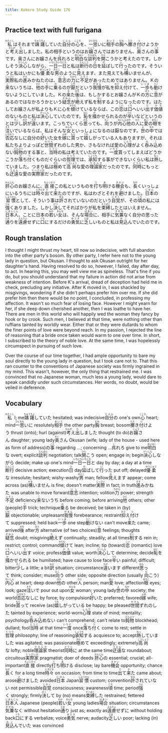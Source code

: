 ```yaml
---
title: Kokoro Study Guide 176
---
```


## Practice text with full furigana

<p>
<ruby><rb>私</rb><rt>わたくし</rt></ruby>はそれまで<ruby><rb>躊躇</rb><rt>ちゅうちょ</rt></ruby>していた<ruby><rb>自分</rb><rt>じぶん</rt></ruby>の<ruby><rb>心</rb><rt>こころ</rt></ruby>を、<ruby><rb>一思</rb><rt>ひとおも</rt></ruby>いに<ruby><rb>相手</rb><rt>あいて</rt></ruby>の<ruby><rb>胸</rb><rt>むね</rt></ruby>へ<ruby><rb>擲</rb><rt>たた</rt></ruby>き<ruby><rb>付</rb><rt>つ</rt></ruby>けようかと<ruby><rb>考</rb><rt>かんが</rt></ruby>え<ruby><rb>出</rb><rt>だ</rt></ruby>しました。私の相手というのはお<ruby><rb>嬢</rb><rt>じょう</rt></ruby>さんではありません、<ruby><rb>奥</rb><rt>おく</rt></ruby>さんの<ruby><rb>事</rb><rt>こと</rt></ruby>です。奥さんにお嬢さんを<ruby><rb>呉</rb><rt>く</rt></ruby>れろと<ruby><rb>明白</rb><rt>めいはく</rt></ruby>な<ruby><rb>談判</rb><rt>だんぱん</rt></ruby>を<ruby><rb>開</rb><rt>ひら</rt></ruby>こうかと考えたのです。しかしそう<ruby><rb>決心</rb><rt>けっしん</rt></ruby>しながら、<ruby><rb>一日</rb><rt>いちにち</rt></ruby><ruby><rb>一日</rb><rt>いちにち</rt></ruby>と私は<ruby><rb>断行</rb><rt>だんこう</rt></ruby>の<ruby><rb>日</rb><rt>ひ</rt></ruby>を<ruby><rb>延</rb><rt>の</rt></ruby>ばして<ruby><rb>行</rb><rt>い</rt></ruby>ったのです。そういうと私はいかにも<ruby><rb>優柔</rb><rt>ゆうじゅう</rt></ruby>な<ruby><rb>男</rb><rt>おとこ</rt></ruby>のように<ruby><rb>見</rb><rt>み</rt></ruby>えます、また見えても<ruby><rb>構</rb><rt>かま</rt></ruby>いませんが、<ruby><rb>実際</rb><rt>じっさい</rt></ruby>私の<ruby><rb>進</rb><rt>すす</rt></ruby>みかねたのは、<ruby><rb>意志</rb><rt>いし</rt></ruby>の<ruby><rb>力</rb><rt>ちから</rt></ruby>に<ruby><rb>不足</rb><rt>ふそく</rt></ruby>があったためではありません。Ｋの<ruby><rb>来</rb><rt>こ</rt></ruby>ないうちは、<ruby><rb>他</rb><rt>ひと</rt></ruby>の<ruby><rb>手</rb><rt>て</rt></ruby>に<ruby><rb>乗</rb><rt>の</rt></ruby>るのが<ruby><rb>厭</rb><rt>いや</rt></ruby>だという<ruby><rb>我慢</rb><rt>がまん</rt></ruby>が私を<ruby><rb>抑</rb><rt>おさ</rt></ruby>え<ruby><rb>付</rb><rt>つ</rt></ruby>けて、<ruby><rb>一歩</rb><rt>いっぽ</rt></ruby>も<ruby><rb>動</rb><rt>うご</rt></ruby>けないようにしていました。Ｋの<ruby><rb>来</rb><rt>き</rt></ruby>た<ruby><rb>後</rb><rt>のち</rt></ruby>は、もしかするとお嬢さんがＫの<ruby><rb>方</rb><rt>ほう</rt></ruby>に<ruby><rb>意</rb><rt>い</rt></ruby>があるのではなかろうかという<ruby><rb>疑念</rb><rt>ぎねん</rt></ruby>が<ruby><rb>絶</rb><rt>た</rt></ruby>えず私を<ruby><rb>制</rb><rt>せい</rt></ruby>するようになったのです。はたしてお嬢さんが私よりもＫに心を<ruby><rb>傾</rb><rt>かたむ</rt></ruby>けているならば、この<ruby><rb>恋</rb><rt>こい</rt></ruby>は<ruby><rb>口</rb><rt>くち</rt></ruby>へいい<ruby><rb>出</rb><rt>だ</rt></ruby>す<ruby><rb>価値</rb><rt>かち</rt></ruby>のないものと私は<ruby><rb>決心</rb><rt>けっしん</rt></ruby>していたのです。<ruby><rb>恥</rb><rt>はじ</rt></ruby>を<ruby><rb>掻</rb><rt>か</rt></ruby>かせられるのが<ruby><rb>辛</rb><rt>つら</rt></ruby>いなどというのとは<ruby><rb>少</rb><rt>すこ</rt></ruby>し<ruby><rb>訳</rb><rt>わけ</rt></ruby>が<ruby><rb>違</rb><rt>ちが</rt></ruby>います。こっちでいくら<ruby><rb>思</rb><rt>おも</rt></ruby>っても、<ruby><rb>向</rb><rt>むこ</rt></ruby>うが<ruby><rb>内心</rb><rt>ないしん</rt></ruby><ruby><rb>他</rb><rt>ほか</rt></ruby>の<ruby><rb>人</rb><rt>ひと</rt></ruby>に<ruby><rb>愛</rb><rt>あい</rt></ruby>の<ruby><rb>眼</rb><rt>まなこ</rt></ruby>を<ruby><rb>注</rb><rt>そそ</rt></ruby>いでいるならば、私はそんな<ruby><rb>女</rb><rt>おんな</rt></ruby>といっしょになるのは厭なのです。<ruby><rb>世</rb><rt>よ</rt></ruby>の<ruby><rb>中</rb><rt>なか</rt></ruby>では<ruby><rb>否応</rb><rt>いやおう</rt></ruby>なしに自分の<ruby><rb>好</rb><rt>す</rt></ruby>いた女を<ruby><rb>嫁</rb><rt>よめ</rt></ruby>に<ruby><rb>貰</rb><rt>もら</rt></ruby>って<ruby><rb>嬉</rb><rt>うれ</rt></ruby>しがっている人もありますが、それは私たちよりよっぽど<ruby><rb>世間</rb><rt>せけん</rt></ruby>ずれのした男か、さもなければ愛の<ruby><rb>心理</rb><rt>しんり</rt></ruby>がよく<ruby><rb>呑</rb><rt>の</rt></ruby>み<ruby><rb>込</rb><rt>こ</rt></ruby>めない<ruby><rb>鈍物</rb><rt>どんぶつ</rt></ruby>のする事と、<ruby><rb>当時</rb><rt>とうじ</rt></ruby>の私は考えていたのです。<ruby><rb>一度</rb><rt>いちど</rt></ruby>貰ってしまえばどうかこうか<ruby><rb>落</rb><rt>お</rt></ruby>ち<ruby><rb>付</rb><rt>つ</rt></ruby>くものだぐらいの<ruby><rb>哲理</rb><rt>てつり</rt></ruby>では、<ruby><rb>承知</rb><rt>しょうち</rt></ruby>する事ができないくらい私は<ruby><rb>熱</rb><rt>ねっ</rt></ruby>していました。つまり私は<ruby><rb>極</rb><rt>きわ</rt></ruby>めて<ruby><rb>高尚</rb><rt>こうしょう</rt></ruby>な愛の<ruby><rb>理論家</rb><rt>りろんか</rt></ruby>だったのです。<ruby><rb>同時</rb><rt>どうじ</rt></ruby>にもっとも<ruby><rb>迂遠</rb><rt>うえん</rt></ruby>な愛の<ruby><rb>実際家</rb><rt>じっさいか</rt></ruby>だったのです。
</p>

<p>
<ruby><rb>肝心</rb><rt>かんじん</rt></ruby>のお嬢さんに、<ruby><rb>直接</rb><rt>ちょくせつ</rt></ruby>この私というものを<ruby><rb>打</rb><rt>う</rt></ruby>ち<ruby><rb>明</rb><rt>あ</rt></ruby>ける<ruby><rb>機会</rb><rt>きかい</rt></ruby>も、<ruby><rb>長</rb><rt>なが</rt></ruby>くいっしょにいるうちには<ruby><rb>時々</rb><rt>ときどき</rt></ruby><ruby><rb>出</rb><rt>で</rt></ruby>て<ruby><rb>来</rb><rt>き</rt></ruby>たのですが、私はわざとそれを<ruby><rb>避</rb><rt>さ</rt></ruby>けました。<ruby><rb>日本</rb><rt>にほん</rt></ruby>の<ruby><rb>習慣</rb><rt>しゅうかん</rt></ruby>として、そういう事は<ruby><rb>許</rb><rt>ゆる</rt></ruby>されていないのだという<ruby><rb>自覚</rb><rt>じかく</rt></ruby>が、その<ruby><rb>頃</rb><rt>ころ</rt></ruby>の私には<ruby><rb>強</rb><rt>つよ</rt></ruby>くありました。しかし<ruby><rb>決</rb><rt>けっ</rt></ruby>してそればかりが私を<ruby><rb>束縛</rb><rt>そくばく</rt></ruby>したとはいえません。<ruby><rb>日本人</rb><rt>にほんじん</rt></ruby>、ことに日本の<ruby><rb>若</rb><rt>わか</rt></ruby>い<ruby><rb>女</rb><rt>おんな</rt></ruby>は、そんな<ruby><rb>場合</rb><rt>ばあい</rt></ruby>に、相手に<ruby><rb>気兼</rb><rt>きがね</rt></ruby>なく自分の思った<ruby><rb>通</rb><rt>とお</rt></ruby>りを<ruby><rb>遠慮</rb><rt>えんりょ</rt></ruby>せずに<ruby><rb>口</rb><rt>くち</rt></ruby>にするだけの<ruby><rb>勇気</rb><rt>ゆうき</rt></ruby>に<ruby><rb>乏</rb><rt>とぼ</rt></ruby>しいものと私は<ruby><rb>見込</rb><rt>みこ</rt></ruby>んでいたのです。
</p>


## Rough translation

I thought I might thrust my heart, till now so indecisive, with full abandon into the other party's bosom. By other party, I refer here not to the young lady in question, but Okusan. I thought to ask Okusan outright for her daughter's hand. Having resolved to do so, however, I failed, day after day, to act. In hearing this, you may well view me as spineless. That's fine if you do, but you should understand that my failure in action did not arise from weakness of intention. Before K's arrival, dread of deception had held me in check, precluding any initiative. After K moved in, I was shackled by misgivings, wondering if she didn't perhaps prefer him over me. If she did prefer him then there would be no point, I concluded, in professing my affection. It wasn't so much fear of losing face. However I might yearn for her, if she deep down cherished another, then I was loathe to have her. There are men in this world who will happily wed the woman they fancy by hook or by crook. Such men, I believed at that time, were nothing other than ruffians tainted by worldly wear. Either that or they were dullards to whom the finer points of love were beyond reach. In my passion, I rejected the line of reasoning that a bride once taken would warm to one over time. In short, I subscribed to the theory of noble love. At the same time, I was hopelessly circumspect in pursuing of such love.

Over the course of our time together, I had ample opportunity to bare my soul directly to the young lady in question, but I took care not to. That this ran counter to the conventions of Japanese society was firmly ingrained in my mind. This wasn't, however, the only thing that restrained me. I was convinced that no Japanese woman, much less a young lady, would dare to speak candidly under such circumstances. Her words, no doubt, would be veiled in deference. 


## Vocabulary

<p>
<span class="vocabstudy"><ruby><rb>私</rb><rt>わたくし</rt></ruby>&nbsp;I; me</span><span class="vocabstudy"><ruby><rb>躊躇</rb><rt>ちゅうちょ</rt></ruby>していた&nbsp;hesitated; was indecisive</span><span class="vocabstudy"><ruby><rb>自分</rb><rt>じぶん</rt></ruby>の&nbsp;one's own</span><span class="vocabstudy"><ruby><rb>心</rb><rt>こころ</rt></ruby>&nbsp;heart; mind</span><span class="vocabstudy"><ruby><rb>一思</rb><rt>ひとおも</rt></ruby>いに&nbsp;resolutely</span><span class="vocabstudy"><ruby><rb>相手</rb><rt>あいて</rt></ruby>&nbsp;the other party</span><span class="vocabstudy"><ruby><rb>胸</rb><rt>むね</rt></ruby>&nbsp;breast; bosom</span><span class="vocabstudy"><ruby><rb>擲</rb><rt>たた</rt></ruby>き<ruby><rb>付</rb><rt>つ</rt></ruby>けよう&nbsp;thrust (onto); hurl (against)</span><span class="vocabstudy"><ruby><rb>考</rb><rt>かんが</rt></ruby>え<ruby><rb>出</rb><rt>だ</rt></ruby>しました&nbsp;thought (to do)</span><span class="vocabstudy">お<ruby><rb>嬢</rb><rt>じょう</rt></ruby>さん&nbsp;daughter; young lady</span><span class="vocabstudy"><ruby><rb>奥</rb><rt>おく</rt></ruby>さん&nbsp;Okusan (wife; lady of the house - used here as form of address)</span><span class="vocabstudy">の<ruby><rb>事</rb><rt>こと</rt></ruby>&nbsp;regarding ...; concerning ...</span><span class="vocabstudy"><ruby><rb>呉</rb><rt>く</rt></ruby>れろ&nbsp;give to me</span><span class="vocabstudy"><ruby><rb>明白</rb><rt>めいはく</rt></ruby>な&nbsp;overt; explicit</span><span class="vocabstudy"><ruby><rb>談判</rb><rt>だんぱん</rt></ruby>&nbsp;negotiation; talk</span><span class="vocabstudy"><ruby><rb>開</rb><rt>ひら</rt></ruby>こう&nbsp;open; engage in; begin</span><span class="vocabstudy"><ruby><rb>決心</rb><rt>けっしん</rt></ruby>しながら&nbsp;decide; make up one's mind</span><span class="vocabstudy"><ruby><rb>一日</rb><rt>いちにち</rt></ruby><ruby><rb>一日</rb><rt>いちにち</rt></ruby>と&nbsp;day by day; a day at a time</span><span class="vocabstudy"><ruby><rb>断行</rb><rt>だんこう</rt></ruby>&nbsp;decisive action; execution</span><span class="vocabstudy"><ruby><rb>日</rb><rt>ひ</rt></ruby>&nbsp;day</span><span class="vocabstudy"><ruby><rb>延</rb><rt>の</rt></ruby>ばして<ruby><rb>行</rb><rt>い</rt></ruby>った&nbsp;put off; delayed</span><span class="vocabstudy"><ruby><rb>優柔</rb><rt>ゆうじゅう</rt></ruby>な&nbsp;irresolute; hesitant; wishy-washy</span><span class="vocabstudy"><ruby><rb>男</rb><rt>おとこ</rt></ruby>&nbsp;man; fellow</span><span class="vocabstudy"><ruby><rb>見</rb><rt>み</rt></ruby>えます&nbsp;appear; come across (as)</span><span class="vocabstudy"><ruby><rb>構</rb><rt>かま</rt></ruby>いません&nbsp;is fine; doesn't matter</span><span class="vocabstudy"><ruby><rb>実際</rb><rt>じっさい</rt></ruby>&nbsp;in fact; in truth</span><span class="vocabstudy"><ruby><rb>進</rb><rt>すす</rt></ruby>みかねた&nbsp;was unable to move forward</span><span class="vocabstudy"><ruby><rb>意志</rb><rt>いし</rt></ruby>&nbsp;intention; volition</span><span class="vocabstudy"><ruby><rb>力</rb><rt>ちから</rt></ruby>&nbsp;power; strength</span><span class="vocabstudy"><ruby><rb>不足</rb><rt>ふそく</rt></ruby>&nbsp;deficiency</span><span class="vocabstudy"><ruby><rb>来</rb><rt>こ</rt></ruby>ないうち&nbsp;before coming; before arriving</span><span class="vocabstudy"><ruby><rb>他</rb><rt>ひと</rt></ruby>&nbsp;others; other (people)</span><span class="vocabstudy"><ruby><rb>手</rb><rt>て</rt></ruby>&nbsp;trick; technique</span><span class="vocabstudy"><ruby><rb>乗</rb><rt>の</rt></ruby>る&nbsp;be deceived; be taken in (by)</span><span class="vocabstudy"><ruby><rb>厭</rb><rt>いや</rt></ruby>&nbsp;objectionable; unpleasant</span><span class="vocabstudy"><ruby><rb>我慢</rb><rt>がまん</rt></ruby>&nbsp;forebearance; restraint</span><span class="vocabstudy"><ruby><rb>抑</rb><rt>おさ</rt></ruby>え<ruby><rb>付</rb><rt>つ</rt></ruby>けて&nbsp;suppressed; held back</span><span class="vocabstudy"><ruby><rb>一歩</rb><rt>いっぽ</rt></ruby>&nbsp;one step</span><span class="vocabstudy"><ruby><rb>動</rb><rt>うご</rt></ruby>けない&nbsp;can't move</span><span class="vocabstudy"><ruby><rb>来</rb><rt>き</rt></ruby>た&nbsp;came; arrived</span><span class="vocabstudy"><ruby><rb>後</rb><rt>のち</rt></ruby>&nbsp;after</span><span class="vocabstudy"><ruby><rb>方</rb><rt>ほう</rt></ruby>&nbsp;alternative (of two choices)</span><span class="vocabstudy"><ruby><rb>意</rb><rt>い</rt></ruby>&nbsp;feelings; thoughts</span><span class="vocabstudy"><ruby><rb>疑念</rb><rt>ぎねん</rt></ruby>&nbsp;doubt; misgiving</span><span class="vocabstudy"><ruby><rb>絶</rb><rt>た</rt></ruby>えず&nbsp;continually; steadily; at all times</span><span class="vocabstudy"><ruby><rb>制</rb><rt>せい</rt></ruby>する&nbsp;rein in; restrict; control; command</span><span class="vocabstudy"><ruby><rb>傾</rb><rt>かたむ</rt></ruby>けて&nbsp;lean; incline; tip (toward)</span><span class="vocabstudy"><ruby><rb>恋</rb><rt>こい</rt></ruby>&nbsp;(romantic) love</span><span class="vocabstudy"><ruby><rb>口</rb><rt>くち</rt></ruby>へいい<ruby><rb>出</rb><rt>だ</rt></ruby>す&nbsp;voice; profess</span><span class="vocabstudy"><ruby><rb>価値</rb><rt>かち</rt></ruby>&nbsp;value; worth</span><span class="vocabstudy"><ruby><rb>決心</rb><rt>けっしん</rt></ruby>して&nbsp;determine; decide</span><span class="vocabstudy"><ruby><rb>恥</rb><rt>はじ</rt></ruby>を<ruby><rb>掻</rb><rt>か</rt></ruby>かせられる&nbsp;be humiliated; have cause to lose face</span><span class="vocabstudy"><ruby><rb>辛</rb><rt>つら</rt></ruby>い&nbsp;painful; difficult; bitter</span><span class="vocabstudy"><ruby><rb>少</rb><rt>すこ</rt></ruby>し&nbsp;a little; a bit</span><span class="vocabstudy"><ruby><rb>訳</rb><rt>わけ</rt></ruby>&nbsp;situation; circumstance</span><span class="vocabstudy"><ruby><rb>違</rb><rt>ちが</rt></ruby>います&nbsp;different</span><span class="vocabstudy"><ruby><rb>思</rb><rt>おも</rt></ruby>って&nbsp;think; consider; muse</span><span class="vocabstudy"><ruby><rb>向</rb><rt>むこ</rt></ruby>う&nbsp;other side; opposite direction (usually <ruby><rb>向</rb><rt>む</rt></ruby>こう)</span><span class="vocabstudy"><ruby><rb>内心</rb><rt>ないしん</rt></ruby>&nbsp;at heart; deep down</span><span class="vocabstudy"><ruby><rb>他</rb><rt>ほか</rt></ruby>の&nbsp;other</span><span class="vocabstudy"><ruby><rb>人</rb><rt>ひと</rt></ruby>&nbsp;person; man</span><span class="vocabstudy"><ruby><rb>愛</rb><rt>あい</rt></ruby>&nbsp;love; affection</span><span class="vocabstudy"><ruby><rb>眼</rb><rt>まなこ</rt></ruby>&nbsp;eyes; look; gaze</span><span class="vocabstudy"><ruby><rb>注</rb><rt>そそ</rt></ruby>いで&nbsp;pour out upon</span><span class="vocabstudy"><ruby><rb>女</rb><rt>おんな</rt></ruby>&nbsp;woman; young lady</span><span class="vocabstudy"><ruby><rb>世</rb><rt>よ</rt></ruby>の<ruby><rb>中</rb><rt>なか</rt></ruby>&nbsp;society; the world</span><span class="vocabstudy"><ruby><rb>否応</rb><rt>いやおう</rt></ruby>なしに&nbsp;by force; by compulsion</span><span class="vocabstudy"><ruby><rb>好</rb><rt>す</rt></ruby>いた&nbsp;preferred; favored</span><span class="vocabstudy"><ruby><rb>嫁</rb><rt>よめ</rt></ruby>&nbsp;wife; bride</span><span class="vocabstudy"><ruby><rb>貰</rb><rt>もら</rt></ruby>って&nbsp;receive (as)</span><span class="vocabstudy"><ruby><rb>嬉</rb><rt>うれ</rt></ruby>しがっている&nbsp;be happy; be pleased</span><span class="vocabstudy"><ruby><rb>世間</rb><rt>せけん</rt></ruby>ずれのした&nbsp;tainted by experience; world-worn</span><span class="vocabstudy"><ruby><rb>心理</rb><rt>しんり</rt></ruby>&nbsp;state of mind; mentality; psychology</span><span class="vocabstudy"><ruby><rb>呑</rb><rt>の</rt></ruby>み<ruby><rb>込</rb><rt>こ</rt></ruby>めない&nbsp;can't comprehend; can't relate to</span><span class="vocabstudy"><ruby><rb>鈍物</rb><rt>どんぶつ</rt></ruby>&nbsp;blockhead; dullard; fool</span><span class="vocabstudy"><ruby><rb>当時</rb><rt>とうじ</rt></ruby>&nbsp;at that time</span><span class="vocabstudy"><ruby><rb>一度</rb><rt>いちど</rt></ruby>&nbsp;once</span><span class="vocabstudy"><ruby><rb>落</rb><rt>お</rt></ruby>ち<ruby><rb>付</rb><rt>つ</rt></ruby>く&nbsp;come to rest; settle in</span><span class="vocabstudy"><ruby><rb>哲理</rb><rt>てつり</rt></ruby>&nbsp;philosophy; line of reasoning</span><span class="vocabstudy"><ruby><rb>承知</rb><rt>しょうち</rt></ruby>する&nbsp;acquiesce to; accept</span><span class="vocabstudy"><ruby><rb>熱</rb><rt>ねっ</rt></ruby>していました&nbsp;was agitated; was passionate</span><span class="vocabstudy"><ruby><rb>極</rb><rt>きわ</rt></ruby>めて&nbsp;exceedingly; extremely</span><span class="vocabstudy"><ruby><rb>高尚</rb><rt>こうしょう</rt></ruby>な&nbsp;lofty; noble</span><span class="vocabstudy"><ruby><rb>理論家</rb><rt>りろんか</rt></ruby>&nbsp;theorist</span><span class="vocabstudy"><ruby><rb>同時</rb><rt>どうじ</rt></ruby>に&nbsp;at the same time</span><span class="vocabstudy"><ruby><rb>迂遠</rb><rt>うえん</rt></ruby>な&nbsp;roundabout; circuitous</span><span class="vocabstudy"><ruby><rb>実際家</rb><rt>じっさいか</rt></ruby>&nbsp;pragmatist; doer of deeds</span>
<span class="vocabstudy"><ruby><rb>肝心</rb><rt>かんじん</rt></ruby>の&nbsp;essential; crucial; all-important</span><span class="vocabstudy"><ruby><rb>直接</rb><rt>ちょくせつ</rt></ruby>&nbsp;directly</span><span class="vocabstudy"><ruby><rb>打</rb><rt>う</rt></ruby>ち<ruby><rb>明</rb><rt>あ</rt></ruby>ける&nbsp;disclose; lay bare</span><span class="vocabstudy"><ruby><rb>機会</rb><rt>きかい</rt></ruby>&nbsp;opportunity; chance</span><span class="vocabstudy"><ruby><rb>長</rb><rt>なが</rt></ruby>く&nbsp;for a long time</span><span class="vocabstudy"><ruby><rb>時々</rb><rt>ときどき</rt></ruby>&nbsp;on occasion; from time to time</span><span class="vocabstudy"><ruby><rb>出</rb><rt>で</rt></ruby>て<ruby><rb>来</rb><rt>き</rt></ruby>た&nbsp;came about; arose</span><span class="vocabstudy"><ruby><rb>避</rb><rt>さ</rt></ruby>けました&nbsp;avoided</span><span class="vocabstudy"><ruby><rb>日本</rb><rt>にほん</rt></ruby>&nbsp;Japan</span><span class="vocabstudy"><ruby><rb>習慣</rb><rt>しゅうかん</rt></ruby>&nbsp;custom; convention</span><span class="vocabstudy"><ruby><rb>許</rb><rt>ゆる</rt></ruby>されていない&nbsp;not permissible</span><span class="vocabstudy"><ruby><rb>自覚</rb><rt>じかく</rt></ruby>&nbsp;consciousness; awareness</span><span class="vocabstudy"><ruby><rb>頃</rb><rt>ころ</rt></ruby>&nbsp;time; period</span><span class="vocabstudy"><ruby><rb>強</rb><rt>つよ</rt></ruby>く&nbsp;strongly; firmly</span><span class="vocabstudy"><ruby><rb>決</rb><rt>けっ</rt></ruby>して&nbsp;by (no) means</span><span class="vocabstudy"><ruby><rb>束縛</rb><rt>そくばく</rt></ruby>した&nbsp;restrained; fettered</span><span class="vocabstudy"><ruby><rb>日本人</rb><rt>にほんじん</rt></ruby>&nbsp;Japanese (people)</span><span class="vocabstudy"><ruby><rb>若</rb><rt>わか</rt></ruby>い<ruby><rb>女</rb><rt>おんな</rt></ruby>&nbsp;young ladies</span><span class="vocabstudy"><ruby><rb>場合</rb><rt>ばあい</rt></ruby>&nbsp;situation; circumstances</span><span class="vocabstudy"><ruby><rb>気兼</rb><rt>きがね</rt></ruby>なく&nbsp;without hesitation</span><span class="vocabstudy"><ruby><rb>通</rb><rt>とお</rt></ruby>り&nbsp;just as; exactly as</span><span class="vocabstudy"><ruby><rb>遠慮</rb><rt>えんりょ</rt></ruby>せずに&nbsp;without holding back</span><span class="vocabstudy"><ruby><rb>口</rb><rt>くち</rt></ruby>にする&nbsp;verbalize; voice</span><span class="vocabstudy"><ruby><rb>勇気</rb><rt>ゆうき</rt></ruby>&nbsp;nerve; audacity</span><span class="vocabstudy"><ruby><rb>乏</rb><rt>とぼ</rt></ruby>しい&nbsp;poor; lacking (in)</span><span class="vocabstudy"><ruby><rb>見込</rb><rt>みこ</rt></ruby>んでいた&nbsp;was convinced</span>
</p>
